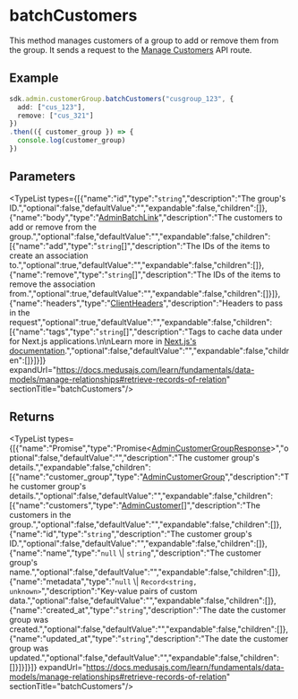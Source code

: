 
# batchCustomers

This method manages customers of a group to add or remove them from the group.
It sends a request to the [Manage Customers](https://docs.medusajs.com/api/admin#customer-groups\_postcustomergroupsidcustomers)
API route.

## Example

```ts
sdk.admin.customerGroup.batchCustomers("cusgroup_123", {
  add: ["cus_123"],
  remove: ["cus_321"]
})
.then(({ customer_group }) => {
  console.log(customer_group)
})
```

## Parameters

<TypeList types={[{"name":"id","type":"`string`","description":"The group's ID.","optional":false,"defaultValue":"","expandable":false,"children":[]},{"name":"body","type":"[AdminBatchLink](../../../../../types/HttpTypes/interfaces/types.HttpTypes.AdminBatchLink/page.mdx)","description":"The customers to add or remove from the group.","optional":false,"defaultValue":"","expandable":false,"children":[{"name":"add","type":"`string`[]","description":"The IDs of the items to create an association to.","optional":true,"defaultValue":"","expandable":false,"children":[]},{"name":"remove","type":"`string`[]","description":"The IDs of the items to remove the association from.","optional":true,"defaultValue":"","expandable":false,"children":[]}]},{"name":"headers","type":"[ClientHeaders](../../../types/js_sdk.admin.ClientHeaders/page.mdx)","description":"Headers to pass in the request","optional":true,"defaultValue":"","expandable":false,"children":[{"name":"tags","type":"`string`[]","description":"Tags to cache data under for Next.js applications.\n\nLearn more in [Next.js's documentation](https://nextjs.org/docs/app/building-your-application/caching#fetch-optionsnexttags-and-revalidatetag).","optional":false,"defaultValue":"","expandable":false,"children":[]}]}]} expandUrl="https://docs.medusajs.com/learn/fundamentals/data-models/manage-relationships#retrieve-records-of-relation" sectionTitle="batchCustomers"/>

## Returns

<TypeList types={[{"name":"Promise","type":"Promise&#60;[AdminCustomerGroupResponse](../../../../../types/HttpTypes/interfaces/types.HttpTypes.AdminCustomerGroupResponse/page.mdx)&#62;","optional":false,"defaultValue":"","description":"The customer group's details.","expandable":false,"children":[{"name":"customer_group","type":"[AdminCustomerGroup](../../../../../types/HttpTypes/interfaces/types.HttpTypes.AdminCustomerGroup/page.mdx)","description":"The customer group's details.","optional":false,"defaultValue":"","expandable":false,"children":[{"name":"customers","type":"[AdminCustomer](../../../../../types/HttpTypes/interfaces/types.HttpTypes.AdminCustomer/page.mdx)[]","description":"The customers in the group.","optional":false,"defaultValue":"","expandable":false,"children":[]},{"name":"id","type":"`string`","description":"The customer group's ID.","optional":false,"defaultValue":"","expandable":false,"children":[]},{"name":"name","type":"`null` \\| `string`","description":"The customer group's name.","optional":false,"defaultValue":"","expandable":false,"children":[]},{"name":"metadata","type":"`null` \\| `Record<string, unknown>`","description":"Key-value pairs of custom data.","optional":false,"defaultValue":"","expandable":false,"children":[]},{"name":"created_at","type":"`string`","description":"The date the customer group was created.","optional":false,"defaultValue":"","expandable":false,"children":[]},{"name":"updated_at","type":"`string`","description":"The date the customer group was updated.","optional":false,"defaultValue":"","expandable":false,"children":[]}]}]}]} expandUrl="https://docs.medusajs.com/learn/fundamentals/data-models/manage-relationships#retrieve-records-of-relation" sectionTitle="batchCustomers"/>
